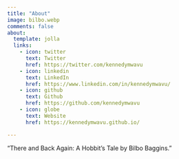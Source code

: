 ```yaml
---
title: "About"
image: bilbo.webp
comments: false
about:
  template: jolla
  links:
    - icon: twitter
      text: Twitter
      href: https://twitter.com/kennedymwavu
    - icon: linkedin
      text: LinkedIn
      href: https://www.linkedin.com/in/kennedymwavu/
    - icon: github
      text: Github
      href: https://github.com/kennedymwavu
    - icon: globe
      text: Website
      href: https://kennedymwavu.github.io/

---
```


"There and Back Again: A Hobbit's Tale by Bilbo Baggins."
